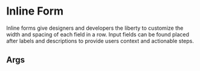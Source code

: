 


<Meta
  title='Commons/Components/Form Fields/InlineForm'
  component={InlineForm}
/>

# Inline Form

Inline forms give designers and developers the liberty to customize the width and spacing of each field in a row.
Input fields can be found placed after labels and descriptions to provide users context and actionable steps.

<Canvas>
  <Story story={Stories.Default} />
</Canvas>

## Args

<ArgsTable of={InlineForm} />